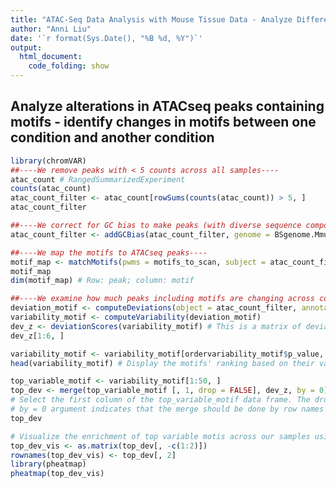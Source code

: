 ```yaml
---
title: "ATAC-Seq Data Analysis with Mouse Tissue Data - Analyze Differences in Motifs across Conditions"
author: "Anni Liu"
date: '`r format(Sys.Date(), "%B %d, %Y")`'
output: 
  html_document:
    code_folding: show
---
```


## Analyze alterations in ATACseq peaks containing motifs - identify changes in motifs between one condition and another condition
```r
library(chromVAR)
##----We remove peaks with < 5 counts across all samples----
atac_count # RangedSummarizedExperiment 
counts(atac_count)
atac_count_filter <- atac_count[rowSums(counts(atac_count)) > 5, ]
atac_count_filter

##----We correct for GC bias to make peaks (with diverse sequence composition) comparison comparable----
atac_count_filter <- addGCBias(atac_count_filter, genome = BSgenome.Mmusculus.UCSC.mm10)

##----We map the motifs to ATACseq peaks----
motif_map <- matchMotifs(pwms = motifs_to_scan, subject = atac_count_filter, genome = BSgenome.Mmusculus.UCSC.mm10, out = "matches")
motif_map
dim(motif_map) # Row: peak; column: motif

##----We examine how much peaks including motifs are changing across conditions----
deviation_motif <- computeDeviations(object = atac_count_filter, annotations = motif_map)
variability_motif <- computeVariability(deviation_motif)
dev_z <- deviationScores(variability_motif) # This is a matrix of deviation Z-scores, which display the **enrichment for ATACseq signal in each sample for each motif**
dev_z[1:6, ]

variability_motif <- variability_motif[ordervariability_motif$p_value, ]
head(variability_motif) # Display the motifs' ranking based on their variability across samples (e.g., single cells). **Highly variable motifs indicate their association with a specific sample group or variable across all groups**

top_variable_motif <- variability_motif[1:50, ]
top_dev <- merge(top_variable_motif [, 1, drop = FALSE], dev_z, by = 0)
# Select the first column of the top_variable_motif data frame. The drop = FALSE argument ensures that the result is still a data frame, even if there's only one column
# by = 0 argument indicates that the merge should be done by row names
top_dev

# Visualize the enrichment of top variable motis across our samples using the heatmap
top_dev_vis <- as.matrix(top_dev[, -c(1:2)])
rownames(top_dev_vis) <- top_dev[, 2]
library(pheatmap)
pheatmap(top_dev_vis)
```
